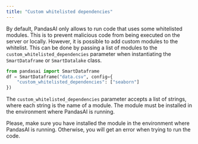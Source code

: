 ```yaml
---
title: "Custom whitelisted dependencies"
---
```


By default, PandasAI only allows to run code that uses some whitelisted modules. This is to prevent malicious code from being executed on the server or locally. However, it is possible to add custom modules to the whitelist. This can be done by passing a list of modules to the `custom_whitelisted_dependencies` parameter when instantiating the `SmartDataframe` or `SmartDatalake` class.

```python
from pandasai import SmartDataframe
df = SmartDataframe("data.csv", config={
    "custom_whitelisted_dependencies": ["seaborn"]
})
```

The `custom_whitelisted_dependencies` parameter accepts a list of strings, where each string is the name of a module. The module must be installed in the environment where PandasAI is running.

Please, make sure you have installed the module in the environment where PandasAI is running. Otherwise, you will get an error when trying to run the code.
